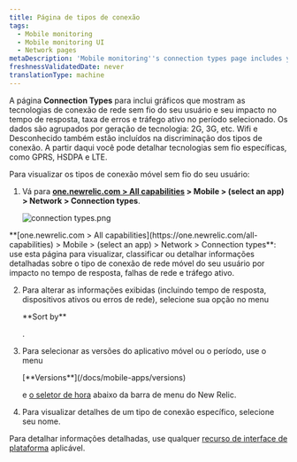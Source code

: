 ```yaml
---
title: Página de tipos de conexão
tags:
  - Mobile monitoring
  - Mobile monitoring UI
  - Network pages
metaDescription: 'Mobile monitoring''s connection types page includes your mobile wireless connection types and their response time, network failure rate, and traffic.'
freshnessValidatedDate: never
translationType: machine
---
```


A página <DNT>**Connection Types**</DNT> para <InlinePopover type="mobile"/>inclui gráficos que mostram as tecnologias de conexão de rede sem fio do seu usuário e seu impacto no tempo de resposta, taxa de erros e tráfego ativo no período selecionado. Os dados são agrupados por geração de tecnologia: 2G, 3G, etc. Wifi e Desconhecido também estão incluídos na discriminação dos tipos de conexão. A partir daqui você pode detalhar tecnologias sem fio específicas, como GPRS, HSDPA e LTE.

Para visualizar os tipos de conexão móvel sem fio do seu usuário:

1. Vá para <DNT>**[one.newrelic.com > All capabilities](https://one.newrelic.com/all-capabilities) > Mobile > (select an app) > Network > Connection types**</DNT>.

   <img
     title="connection types.png"
     alt="connection types.png"
     src="/images/mobile_screenshot-full_connection-types-summary.webp"
   />

<figcaption>
  <DNT>**[one.newrelic.com > All capabilities](https://one.newrelic.com/all-capabilities) > Mobile > (select an app) > Network > Connection types**</DNT>: use esta página para visualizar, classificar ou detalhar informações detalhadas sobre o tipo de conexão de rede móvel do seu usuário por impacto no tempo de resposta, falhas de rede e tráfego ativo.
</figcaption>

2. Para alterar as informações exibidas (incluindo tempo de resposta, dispositivos ativos ou erros de rede), selecione sua opção no menu

   <DNT>
     **Sort by**
   </DNT>

   .

3. Para selecionar as versões do aplicativo móvel ou o período, use o menu

   <DNT>
     [**Versions**](/docs/mobile-apps/versions)
   </DNT>

   e [o seletor de hora](/docs/query-your-data/explore-query-data/dashboards/manage-your-dashboard/#dash-time-picker) abaixo da barra de menu do New Relic.

4. Para visualizar detalhes de um tipo de conexão específico, selecione seu nome.

Para detalhar informações detalhadas, use qualquer [recurso de interface de plataforma](/docs/new-relic-solutions/new-relic-one/introduction-new-relic-platform) aplicável.
